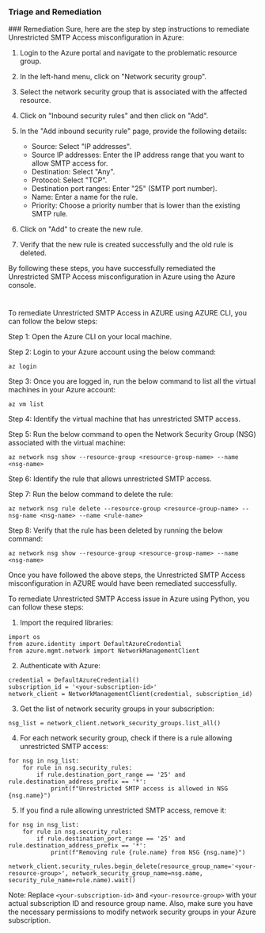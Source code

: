
### Triage and Remediation
<Tabs>
<Tab title='Remediation'>
### Remediation

<AccordionGroup>
<Accordion title='Using Console' defaultOpen='true'>
Sure, here are the step by step instructions to remediate Unrestricted SMTP Access misconfiguration in Azure:

1. Login to the Azure portal and navigate to the problematic resource group.

2. In the left-hand menu, click on "Network security group".

3. Select the network security group that is associated with the affected resource.

4. Click on "Inbound security rules" and then click on "Add".

5. In the "Add inbound security rule" page, provide the following details:
   - Source: Select "IP addresses".
   - Source IP addresses: Enter the IP address range that you want to allow SMTP access for.
   - Destination: Select "Any".
   - Protocol: Select "TCP".
   - Destination port ranges: Enter "25" (SMTP port number).
   - Name: Enter a name for the rule.
   - Priority: Choose a priority number that is lower than the existing SMTP rule.

6. Click on "Add" to create the new rule.

7. Verify that the new rule is created successfully and the old rule is deleted.

By following these steps, you have successfully remediated the Unrestricted SMTP Access misconfiguration in Azure using the Azure console.

#
</Accordion>

<Accordion title='Using CLI'>
To remediate Unrestricted SMTP Access in AZURE using AZURE CLI, you can follow the below steps:

Step 1: Open the Azure CLI on your local machine.

Step 2: Login to your Azure account using the below command:
```
az login
```

Step 3: Once you are logged in, run the below command to list all the virtual machines in your Azure account:
```
az vm list
```

Step 4: Identify the virtual machine that has unrestricted SMTP access.

Step 5: Run the below command to open the Network Security Group (NSG) associated with the virtual machine:
```
az network nsg show --resource-group <resource-group-name> --name <nsg-name>
```

Step 6: Identify the rule that allows unrestricted SMTP access.

Step 7: Run the below command to delete the rule:
```
az network nsg rule delete --resource-group <resource-group-name> --nsg-name <nsg-name> --name <rule-name>
```

Step 8: Verify that the rule has been deleted by running the below command:
```
az network nsg show --resource-group <resource-group-name> --name <nsg-name>
```

Once you have followed the above steps, the Unrestricted SMTP Access misconfiguration in AZURE would have been remediated successfully.
</Accordion>

<Accordion title='Using Python'>
To remediate Unrestricted SMTP Access issue in Azure using Python, you can follow these steps:

1. Import the required libraries:

```
import os
from azure.identity import DefaultAzureCredential
from azure.mgmt.network import NetworkManagementClient
```

2. Authenticate with Azure:

```
credential = DefaultAzureCredential()
subscription_id = '<your-subscription-id>'
network_client = NetworkManagementClient(credential, subscription_id)
```

3. Get the list of network security groups in your subscription:

```
nsg_list = network_client.network_security_groups.list_all()
```

4. For each network security group, check if there is a rule allowing unrestricted SMTP access:

```
for nsg in nsg_list:
    for rule in nsg.security_rules:
        if rule.destination_port_range == '25' and rule.destination_address_prefix == '*':
            print(f"Unrestricted SMTP access is allowed in NSG {nsg.name}")
```

5. If you find a rule allowing unrestricted SMTP access, remove it:

```
for nsg in nsg_list:
    for rule in nsg.security_rules:
        if rule.destination_port_range == '25' and rule.destination_address_prefix == '*':
            print(f"Removing rule {rule.name} from NSG {nsg.name}")
            network_client.security_rules.begin_delete(resource_group_name='<your-resource-group>', network_security_group_name=nsg.name, security_rule_name=rule.name).wait()
```

Note: Replace `<your-subscription-id>` and `<your-resource-group>` with your actual subscription ID and resource group name. Also, make sure you have the necessary permissions to modify network security groups in your Azure subscription.
</Accordion>

</AccordionGroup>
</Tab>
</Tabs>
